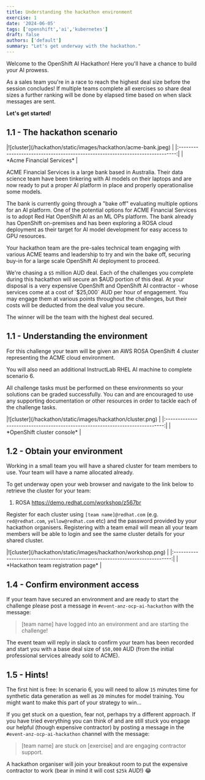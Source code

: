 ```yaml
---
title: Understanding the hackathon environment
exercise: 1
date: '2024-06-05'
tags: ['openshift','ai','kubernetes']
draft: false
authors: ['default']
summary: "Let's get underway with the hackathon."
---
```


Welcome to the OpenShift AI Hackathon! Here you'll have a chance to build your AI prowess.

As a sales team you're in a race to reach the highest deal size before the session concludes! If multiple teams complete all exercises so share deal sizes a further ranking will be done by elapsed time based on when slack messages are sent.

**Let's get started!**

## 1.1 - The hackathon scenario

<Zoom>
|![cluster](/hackathon/static/images/hackathon/acme-bank.jpeg)                  |
|:-----------------------------------------------------------------------------:|
| *Acme Financial Services*                                                     |
</Zoom>

ACME Financial Services is a large bank based in Australia. Their data science team have been tinkering with AI models on their laptops and are now ready to put a proper AI platform in place and properly operationalise some models.

The bank is currently going through a "bake off" evaluating multiple options for an AI platform. One of the potential options for ACME Financial Services is to adopt Red Hat OpenShift AI as an ML OPs platform. The bank already has OpenShift on-premises and has been exploring a ROSA cloud deployment as their target for AI model development for easy access to GPU resources.

Your hackathon team are the pre-sales technical team engaging with various ACME teams and leadership to try and win the bake off, securing buy-in for a large scale OpenShift AI deployment to proceed.

We're chasing a `$5` million AUD deal. Each of the challenges you complete during this hackathon will secure an $AUD portion of this deal. At your disposal is a very expensive OpenShift and OpenShift AI contractor - whose services come at a cost of `$25,000` AUD per hour of engagement. You may engage them at various points throughout the challenges, but their costs will be deducted from the deal value you secure.

The winner will be the team with the highest deal secured.

## 1.1 - Understanding the environment

For this challenge your team will be given an AWS ROSA OpenShift 4 cluster representing the ACME cloud environment.

You will also need an additional InstructLab RHEL AI machine to complete scenario 6.

All challenge tasks must be performed on these environments so your solutions can be graded successfully. You can and are encouraged to use any supporting documentation or other resources in order to tackle each of the challenge tasks.

<Zoom>
|![cluster](/hackathon/static/images/hackathon/cluster.png)                     |
|:-----------------------------------------------------------------------------:|
| *OpenShift cluster console*                                        |
</Zoom>

## 1.2 - Obtain your environment

Working in a small team you will have a shared cluster for team members to use. Your team will have a name allocated already.

To get underway open your web browser and navigate to the link below to retrieve the cluster for your team:
1. ROSA https://demo.redhat.com/workshop/z567br

Register for each cluster using `[team name]@redhat.com` (e.g. `red@redhat.com`, `yellow@redhat.com` etc)
and the password provided by your hackathon organisers. Registering with a team email will mean all your team members will be able to login and see the same cluster details for your shared cluster.

<Zoom>
|![cluster](/hackathon/static/images/hackathon/workshop.png)                    |
|:-----------------------------------------------------------------------------:|
| *Hackathon team registration page*                                            |
</Zoom>

## 1.4 - Confirm environment access

If your team have secured an environment and are ready to start the challenge please post a message in `#event-anz-ocp-ai-hackathon` with the message:

> [team name] have logged into an environment and are starting the challenge!

The event team will reply in slack to confirm your team has been recorded and start you with a base deal size of `$50,000` AUD (from the initial professional services already sold to ACME).

## 1.5 - Hints!

The first hint is free: In scenario 6, you will need to allow `15` minutes time for synthetic data generation as well as `20` minutes for model training. You might want to make this part of your strategy to win...

If you get stuck on a question, fear not, perhaps try a different approach. If you have tried everything you can think of and are still stuck you engage our helpful (though expensive contractor) by posting a message in the `#event-anz-ocp-ai-hackathon` channel with the message:

> [team name] are stuck on [exercise] and are engaging contractor support.

A hackathon organiser will join your breakout room to put the expensive contractor to work (bear in mind it will cost `$25k` AUD!) 😂
